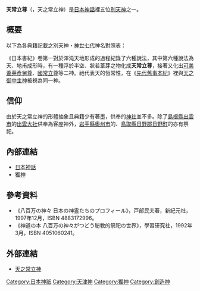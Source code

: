 '''天常立尊'''（{{lang|ja|あまのとこたち の みこと}}，天之常立神）是[[日本神話|日本神話]]裡五位[[別天神|別天神]]之一。

== 概要 ==
以下為各典籍記載之別天神・[[神世七代|神世七代]]神名對照表：

{{神世七代對照表}}

《日本書紀》卷第一對於渾沌天地形成的過程紀錄了六種說法，其中第六種說法為天、地甫成形時，有一種浮於半空、狀若葦芽之物化成'''天常立尊'''，接著又化出[[宇摩志阿斯訶備比古遲神|可美葦芽彥舅尊]]、[[國之常立神|國常立尊]]等二神。祂代表天的恆常性，在《[[先代舊事本紀|先代舊事本紀]]》裡與[[天之御中主神|天之御中主神]]被視為同一神。

== 信仰 ==
由於天之常立神的形體抽象且典籍少有著墨，供奉的[[神社|神社]]並不多。除了[[島根縣|島根縣]][[出雲市|出雲市]]的[[出雲大社|出雲大社]]供奉為客座神外，[[岩手縣|岩手縣]][[奧州市|奧州市]]的{{link-ja|駒形神社|駒形神社}}、[[鳥取縣|鳥取縣]][[日野郡|日野郡]][[日野町_(鳥取縣)|日野町]]的{{link-ja|金持神社|金持神社}}亦有祭祀。

== 內部連結 ==
* [[日本神話|日本神話]]
* [[獨神|獨神]]

== 參考資料 ==
* 《八百万の神々 日本の神霊たちのプロフィール》，戸部民夫著，新紀元社，1997年12月，ISBN 4883172996。
* 《神道の本 八百万の神々がつどう秘教的祭祀の世界》，學習研究社，1992年3月，ISBN 4051060241。
{{reflist}}

== 外部連結 ==
* {{ja}}[http://rx178ryo.kanashibari.jp/kamigami/file/amenotokotachi.html 天之常立神]{{dead link|date=2017年12月 |bot=InternetArchiveBot |fix-attempted=yes }}

{{神話小作品}}

[[Category:日本神祇|Category:日本神祇]]
[[Category:天津神|Category:天津神]]
[[Category:獨神|Category:獨神]]
[[Category:創造神|Category:創造神]]